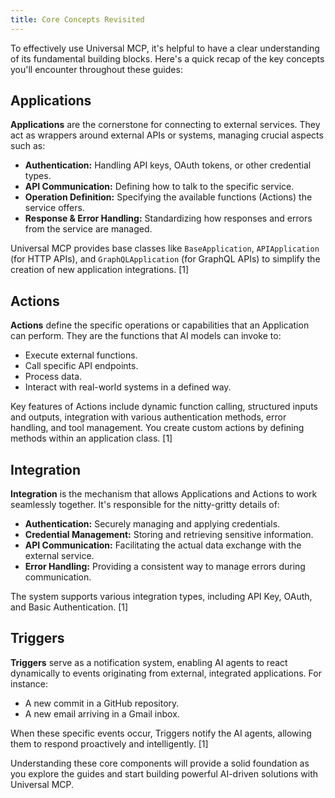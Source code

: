 ```yaml
---
title: Core Concepts Revisited
---
```


To effectively use Universal MCP, it's helpful to have a clear understanding of its fundamental building blocks. Here's a quick recap of the key concepts you'll encounter throughout these guides:

## Applications

**Applications** are the cornerstone for connecting to external services. They act as wrappers around external APIs or systems, managing crucial aspects such as:

*   **Authentication:** Handling API keys, OAuth tokens, or other credential types.
*   **API Communication:** Defining how to talk to the specific service.
*   **Operation Definition:** Specifying the available functions (Actions) the service offers.
*   **Response & Error Handling:** Standardizing how responses and errors from the service are managed.

Universal MCP provides base classes like `BaseApplication`, `APIApplication` (for HTTP APIs), and `GraphQLApplication` (for GraphQL APIs) to simplify the creation of new application integrations. [1]

## Actions

**Actions** define the specific operations or capabilities that an Application can perform. They are the functions that AI models can invoke to:

*   Execute external functions.
*   Call specific API endpoints.
*   Process data.
*   Interact with real-world systems in a defined way.

Key features of Actions include dynamic function calling, structured inputs and outputs, integration with various authentication methods, error handling, and tool management. You create custom actions by defining methods within an application class. [1]

## Integration

**Integration** is the mechanism that allows Applications and Actions to work seamlessly together. It's responsible for the nitty-gritty details of:

*   **Authentication:** Securely managing and applying credentials.
*   **Credential Management:** Storing and retrieving sensitive information.
*   **API Communication:** Facilitating the actual data exchange with the external service.
*   **Error Handling:** Providing a consistent way to manage errors during communication.

The system supports various integration types, including API Key, OAuth, and Basic Authentication. [1]

## Triggers

**Triggers** serve as a notification system, enabling AI agents to react dynamically to events originating from external, integrated applications. For instance:

*   A new commit in a GitHub repository.
*   A new email arriving in a Gmail inbox.

When these specific events occur, Triggers notify the AI agents, allowing them to respond proactively and intelligently. [1]

Understanding these core components will provide a solid foundation as you explore the guides and start building powerful AI-driven solutions with Universal MCP.